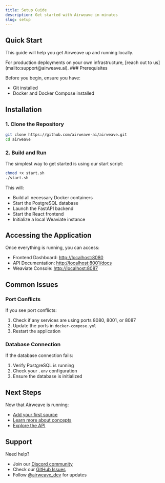 ```yaml
---
title: Setup Guide
description: Get started with Airweave in minutes
slug: setup
---
```


## Quick Start

This guide will help you get Airweave up and running locally.

<Note>
For production deployments on your own infrastructure, [reach out to us](mailto:support@airweave.ai).
</Note>
### Prerequisites

Before you begin, ensure you have:
- Git installed
- Docker and Docker Compose installed

## Installation

### 1. Clone the Repository

```bash
git clone https://github.com/airweave-ai/airweave.git
cd airweave
```

### 2. Build and Run

The simplest way to get started is using our start script:

```bash
chmod +x start.sh
./start.sh
```

This will:
- Build all necessary Docker containers
- Start the PostgreSQL database
- Launch the FastAPI backend
- Start the React frontend
- Initialize a local Weaviate instance

## Accessing the Application

Once everything is running, you can access:

- Frontend Dashboard: [http://localhost:8080](http://localhost:8080)
- API Documentation: [http://localhost:8001/docs](http://localhost:8001/docs)
- Weaviate Console: [http://localhost:8087](http://localhost:8087)


## Common Issues

### Port Conflicts
If you see port conflicts:
1. Check if any services are using ports 8080, 8001, or 8087
2. Update the ports in `docker-compose.yml`
3. Restart the application

### Database Connection
If the database connection fails:
1. Verify PostgreSQL is running
2. Check your `.env` configuration
3. Ensure the database is initialized

## Next Steps

Now that Airweave is running:
- [Add your first source](/extending-connectors)
- [Learn more about concepts](/concepts)
- [Explore the API](/api-reference)

## Support

Need help?
- Join our [Discord community](https://discord.gg/484HY9Ehxt)
- Check our [GitHub Issues](https://github.com/airweave-ai/airweave/issues)
- Follow [@airweave_dev](https://twitter.com/airweave_ai) for updates
